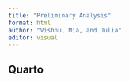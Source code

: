```yaml
---
title: "Preliminary Analysis"
format: html
author: "Vishnu, Mia, and Julia"
editor: visual
---
```


## Quarto

